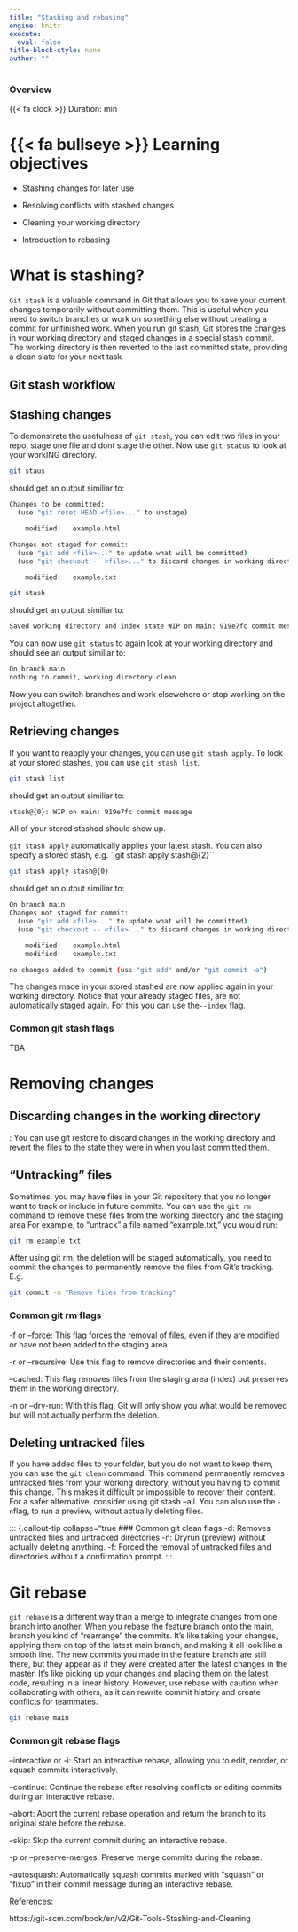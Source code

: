 ```yaml
---
title: "Stashing and rebasing"
engine: knitr
execute:
  eval: false
title-block-style: none
author: ""
---
```


::: callout-note
### Overview

{{< fa clock >}} Duration: min
:::

# {{< fa bullseye >}} Learning objectives
- Stashing changes for later use

- Resolving conflicts with stashed changes

- Cleaning your working directory

- Introduction to rebasing

# What is stashing?
`Git stash` is a valuable command in Git that allows you to save your current changes temporarily without committing them.
This is useful when you need to switch branches or work on something else without creating a commit for unfinished work.
When you run git stash, Git stores the changes in your working directory and staged changes in a special stash commit.
The working directory is then reverted to the last committed state, providing a clean slate for your next task

## Git stash workflow

## Stashing changes
To demonstrate the usefulness of `git stash`, you can edit two files in your repo, stage one file and dont stage the other.
Now use `git status` to look at your workING directory.

```bash
git staus
```
should get an output similiar to:

```bash
Changes to be committed:
  (use "git reset HEAD <file>..." to unstage)

	modified:   example.html

Changes not staged for commit:
  (use "git add <file>..." to update what will be committed)
  (use "git checkout -- <file>..." to discard changes in working directory)

	modified:   example.txt   
```

```bash
git stash
````
should get an output similiar to:

```bash
Saved working directory and index state WIP on main: 919e7fc commit message
```
You can now use `git status` to again look at your working directory and should see an output similiar to:
```bash
On branch main
nothing to commit, working directory clean
````
Now you can switch branches and work elsewehere or stop working on the project altogether.

## Retrieving changes
If you want to reapply your changes, you can use `git stash apply`. 
To look at your stored stashes, you can use `git stash list`.
```bash
git stash list
````
should get an output similiar to:
```bash
stash@{0}: WIP on main: 919e7fc commit message
````
All of your stored stashed should show up.

`git stash apply` automatically applies your latest stash.
You can also specify a stored stash, e.g. ` git stash apply stash@{2}``

```bash
git stash apply stash@{0}
```
should get an output similiar to:
```bash
On branch main
Changes not staged for commit:
  (use "git add <file>..." to update what will be committed)
  (use "git checkout -- <file>..." to discard changes in working directory)

	modified:   example.html
	modified:   example.txt

no changes added to commit (use "git add" and/or "git commit -a")
```

The changes made in your stored stashed are now applied again in your working directory.
Notice that your already staged files, are not automatically staged again.
For this you can use the`--index` flag.

::: {.callout-tip collapse="true"}
### Common git stash flags
TBA
:::

# Removing changes
## Discarding changes in the working directory
: You can use git restore to discard changes in the working directory and revert the files to the state they were in when you last committed them.

## "Untracking" files
Sometimes, you may have files in your Git repository that you no longer want to track or include in future commits. 
You can use the `git rm` command to remove these files from the working directory and the staging area
For example, to "untrack" a file named "example.txt," you would run:
```bash
git rm example.txt
````
After using git rm, the deletion will be staged automatically,  you need to commit the changes to permanently remove the files from Git's tracking.
E.g.
```bash
git commit -m "Remove files from tracking"
````
::: {.callout-tip collapse="true"}
### Common git rm flags
-f or --force: This flag forces the removal of files, even if they are modified or have not been added to the staging area. 

-r or --recursive: Use this flag to remove directories and their contents. 

--cached: This flag removes files from the staging area (index) but preserves them in the working directory. 

-n or --dry-run: With this flag, Git will only show you what would be removed but will not actually perform the deletion. 
:::


## Deleting untracked files
If you have added files to your folder, but you do not want to keep them, you can use the `git clean` command.
This command permanently removes untracked files from your working directory, without you having to commit this change.
This makes it difficult or impossible to recover their content.
For a safer alternative, consider using git stash --all. 
You can also use the `-n`flag, to run a preview, without actually deleting files.

::: {.callout-tip collapse="true
### Common git clean flags
-d: Removes untracked files and untracked directories
-n: Dryrun (preview) without actually deleting anything.
-f: Forced the removal of untracked files and directories without a confirmation prompt.
:::

# Git rebase
`git rebase` is a different way than a merge to integrate changes from one branch into another. 
When you rebase the feature branch onto the main, branch you kind of "rearrange" the commits. 
It's like taking your changes, applying them on top of the latest main branch, and making it all look like a smooth line. 
The new commits you made in the feature branch are still there, but they appear as if they were created after the latest changes in the master. 
It's like picking up your changes and placing them on the latest code, resulting in a linear history. However, use rebase with caution when collaborating with others, as it can rewrite commit history and create conflicts for teammates.

```bash
git rebase main
```
::: {.callout-tip collapse="true"}
### Common git rebase flags
--interactive or -i: Start an interactive rebase, allowing you to edit, reorder, or squash commits interactively.

--continue: Continue the rebase after resolving conflicts or editing commits during an interactive rebase.

--abort: Abort the current rebase operation and return the branch to its original state before the rebase.

--skip: Skip the current commit during an interactive rebase.

-p or --preserve-merges: Preserve merge commits during the rebase.

--autosquash: Automatically squash commits marked with "squash" or "fixup" in their commit message during an interactive rebase.
:::

References:

https://git-scm.com/book/en/v2/Git-Tools-Stashing-and-Cleaning